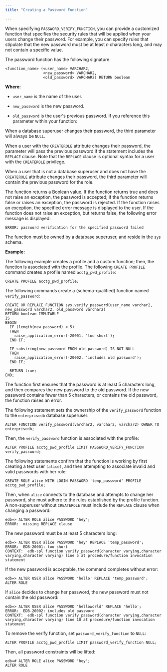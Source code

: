 ```yaml
---
title: "Creating a Password Function"

---
```


<div id="creating_a_password_function" class="registered_link"></div>

When specifying `PASSWORD_VERIFY_FUNCTION`, you can provide a customized function that specifies the security rules that will be applied when your users change their password. For example, you can specify rules that stipulate that the new password must be at least *n* characters long, and may not contain a specific value.

The password function has the following signature:

```text
<function_name> (<user_name> VARCHAR2,
                 <new_password> VARCHAR2,
                 <old_password> VARCHAR2) RETURN boolean
```

**Where:**

-   `user_name` is the name of the user.

-   `new_password` is the new password.

-   `old_password` is the user's previous password. If you reference this parameter within your function:

When a database superuser changes their password, the third parameter will always be `NULL`.

When a user with the `CREATEROLE` attribute changes their password, the parameter will pass the previous password if the statement includes the `REPLACE` clause. Note that the `REPLACE` clause is optional syntax for a user with the `CREATEROLE` privilege.

When a user that is not a database superuser and does not have the `CREATEROLE` attribute changes their password, the third parameter will contain the previous password for the role.

The function returns a Boolean value. If the function returns true and does not raise an exception, the password is accepted; if the function returns false or raises an exception, the password is rejected. If the function raises an exception, the specified error message is displayed to the user. If the function does not raise an exception, but returns false, the following error message is displayed:

`ERROR: password verification for the specified password failed`

The function must be owned by a database superuser, and reside in the `sys` schema.

**Example:**

The following example creates a profile and a custom function; then, the function is associated with the profile. The following `CREATE PROFILE` command creates a profile named `acctg_pwd_profile`:

```text
CREATE PROFILE acctg_pwd_profile;
```

The following commands create a (schema-qualified) function named `verify_password`:

```text
CREATE OR REPLACE FUNCTION sys.verify_password(user_name varchar2,
new_password varchar2, old_password varchar2)
RETURN boolean IMMUTABLE
IS
BEGIN
  IF (length(new_password) < 5)
  THEN
    raise_application_error(-20001, 'too short');
  END IF;

  IF substring(new_password FROM old_password) IS NOT NULL
  THEN
    raise_application_error(-20002, 'includes old password');
  END IF;

  RETURN true;
END;
```

The function first ensures that the password is at least 5 characters long, and then compares the new password to the old password. If the new password contains fewer than 5 characters, or contains the old password, the function raises an error.

The following statement sets the ownership of the `verify_password` function to the `enterprisedb` database superuser:

```text
ALTER FUNCTION verify_password(varchar2, varchar2, varchar2) OWNER TO
enterprisedb;
```

Then, the `verify_password` function is associated with the profile:

```text
ALTER PROFILE acctg_pwd_profile LIMIT PASSWORD_VERIFY_FUNCTION
verify_password;
```

The following statements confirm that the function is working by first creating a test user `(alice)`, and then attempting to associate invalid and valid passwords with her role:

```text
CREATE ROLE alice WITH LOGIN PASSWORD 'temp_password' PROFILE
acctg_pwd_profile;
```

Then, when `alice` connects to the database and attempts to change her password, she must adhere to the rules established by the profile function. A non-superuser without `CREATEROLE` must include the `REPLACE` clause when changing a password:

```text
edb=> ALTER ROLE alice PASSWORD 'hey';
ERROR:  missing REPLACE clause
```

The new password must be at least 5 characters long:

```text
edb=> ALTER USER alice PASSWORD 'hey' REPLACE 'temp_password';
ERROR:  EDB-20001: too short
CONTEXT:  edb-spl function verify_password(character varying,character
varying,character varying) line 5 at procedure/function invocation statement
```

If the new password is acceptable, the command completes without error:

```text
edb=> ALTER USER alice PASSWORD 'hello' REPLACE 'temp_password';
ALTER ROLE
```

If `alice` decides to change her password, the new password must not contain the old password:

```text
edb=> ALTER USER alice PASSWORD 'helloworld' REPLACE 'hello';
ERROR:  EDB-20002: includes old password
CONTEXT:  edb-spl function verify_password(character varying,character
varying,character varying) line 10 at procedure/function invocation statement
```

To remove the verify function, set `password_verify_function` to `NULL`:

```text
ALTER PROFILE acctg_pwd_profile LIMIT password_verify_function NULL;
```

Then, all password constraints will be lifted:

```text
edb=# ALTER ROLE alice PASSWORD 'hey';
ALTER ROLE
```
